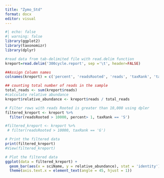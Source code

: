```yaml
---
title: "Zymo_Std"
format: docx
editor: visual
---
```


```r
#| echo: false
#| warning: false
library(ggplot2)
library(taxonomizr)
library(dplyr)

#read data from tab-delimited file with read.delim function 
kreport=read.delim('300cycle.report', sep ='\t', header=FALSE)

##Assign Column names 
colnames(kreport) = c('percent', 'readsRooted', 'reads', 'taxRank', 'taxID', 'sciName')

## counting total number of reads in the sample
total_reads <- sum(kreport$reads)
#calculate relative abundance 
kreport$relative_abundance <- kreport$reads / total_reads

# Filter rows with reads Rooted is greater than 10,000 using dpler
filtered_kreport <- kreport %>%
  filter(readsRooted > 10000, percent> 1, taxRank == 'S')

#filtered_kreport <- kreport %>%
 # filter(readsRooted > 10000, taxRank == 'G')

# Print the filtered data
print(filtered_kreport)
#View(filtered_kreport)

# Plot the filtered data
ggplot(data = filtered_kreport) +
  geom_bar(aes(x = sciName, y = relative_abundance), stat = 'identity') +
  theme(axis.text.x = element_text(angle = 45, hjust = 1))



```
